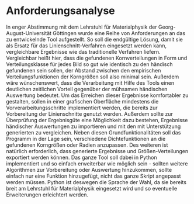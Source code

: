 # Anforderungsanalyse

In enger Abstimmung mit dem Lehrstuhl für Materialphysik der Georg-August-Universität Göttingen wurde eine Reihe von Anforderungen an das zu entwickelnde Tool aufgestellt. 
So soll die endgültige Lösung, damit sie als Ersatz für das Linienschnitt-Verfahren eingesetzt werden kann, vergleichbare Ergebnisse wie das traditionelle Verfahren liefern. Vergleichbar heißt hier, dass die gefundenen Kornverteilungen in Form und Verteilungsklasse für jedes Bild so gut wie identisch zu den händisch gefundenen sein sollen, der Abstand zwischen den empirischen Verteilungsfunktionen der Korngrößen soll also minimal sein.
Außerdem wäre wünschenswert, dass die Verarbeitung mit Hilfe des Tools einen deutlichen zeitlichen Vorteil gegenüber der mühsamen händischen Auswertung bedeutet. \newline
Um das Erreichen dieser Ergebnisse komfortabler zu gestalten, sollen in einer grafischen Oberfläche mindestens die Vorverarbeitungsschritte implementiert werden, die bereits zur Vorbereitung der Linienschnitte genutzt werden. Außerdem sollte zur Überprüfung der Ergebnisgüte eine Möglichkeit dazu bestehen, Ergebnisse händischer Auswertungen zu importieren und mit den mit Unterstützung generierten zu vergleichen.
Neben diesen Grundfunktionalitäten soll das Programm in der Lage sein, verschiedene Dichtefunktionen an die gefundenen Korngrößen oder Radien anzupassen. Des weiteren ist natürlich erforderlich, dass generierte Ergebnisse und Größen-Verteilungen exportiert werden können. 
Das ganze Tool soll dabei in Python implementiert und so einfach erweiterbar wie möglich sein - sollten weitere Algorithmen zur Vorbereitung oder Auswertung hinzukommen, sollte einfach nur eine Funktion hinzugefügt, nicht das ganze Skript angepasst werden müssen. Python ist deswegen die Sprache der Wahl, da sie bereits breit am Lehrstuhl für Materialphysik eingesetzt wird und so eventuelle Erweiterungen erleichtert werden.